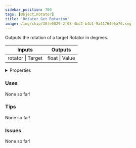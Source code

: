 ```yaml
---
sidebar_position: 700
tags: [Object,Rotator]
title: 'Rotator Get Rotation'
image: /img/chip/30fe0829-2f08-4bd2-b4b1-9a41764e5a76.svg
---
```


Outputs the rotation of a target Rotator in degrees.



<IChip uuid="30fe0829-2f08-4bd2-b4b1-9a41764e5a76"/>

<table><thead><tr><th>Inputs</th><th>Outputs</th></tr></thead><tbody><tr><td>rotator | Target</td><td>float | Value</td></tr></tbody></table>

<details>
  <summary>Properties</summary>
  <div>
    <div>
    <table>
      <tbody>
        <tr>
          <td>Is beta required?</td>
          <td>No</td>
        </tr>
        <tr>
          <td>Is chip a trolling risk?</td>
          <td>No</td>
        </tr>
        <tr>
          <td>Is chip a role assignment risk?</td>
          <td>No</td>
        </tr>
        <tr>
          <td>Chip UUID</td>
          <td>30fe0829-2f08-4bd2-b4b1-9a41764e5a76</td>
        </tr>
        <tr>
          <td>Room availability</td>
          <td>Available everywhere</td>
        </tr>
      </tbody>
    </table>
    </div>
  </div>
</details>

### Uses

None so far!

### Tips

None so far!

### Issues

None so far!